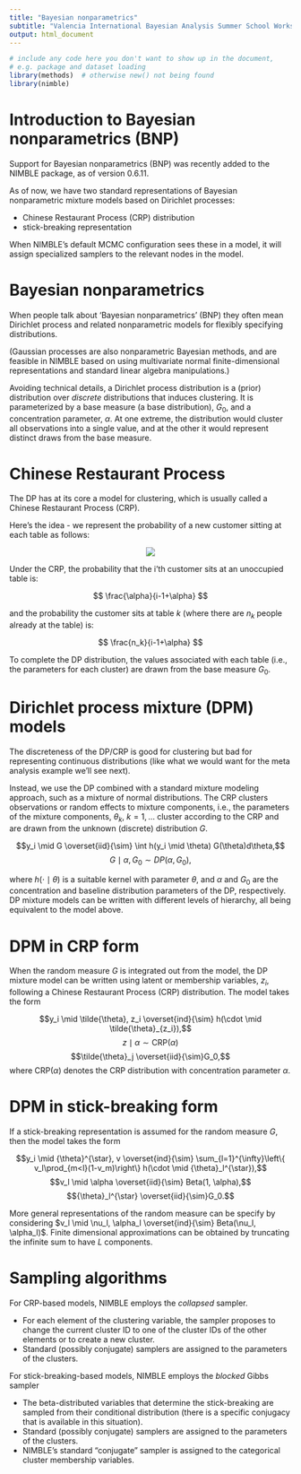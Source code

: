 ```yaml
---
title: "Bayesian nonparametrics"
subtitle: "Valencia International Bayesian Analysis Summer School Workshop"
output: html_document
---
```


```r
# include any code here you don't want to show up in the document,
# e.g. package and dataset loading
library(methods)  # otherwise new() not being found 
library(nimble)
```

# Introduction to Bayesian nonparametrics (BNP)

Support for Bayesian nonparametrics (BNP) was recently added to the NIMBLE package, as of version 0.6.11.

As of now, we have two standard representations of Bayesian nonparametric mixture models based on Dirichlet processes:

   - Chinese Restaurant Process (CRP) distribution
   - stick-breaking representation

When NIMBLE's default MCMC configuration sees these in a model, it will assign specialized samplers to the relevant nodes in the model.

# Bayesian nonparametrics

When people talk about 'Bayesian nonparametrics' (BNP)  they often mean Dirichlet process and related nonparametric models for flexibly specifying distributions. 

(Gaussian processes are also nonparametric Bayesian methods, and are feasible in NIMBLE based on using multivariate normal finite-dimensional representations and standard linear algebra manipulations.)

Avoiding technical details, a Dirichlet process distribution is a (prior) distribution over *discrete* distributions that induces clustering. It is parameterized by a base measure (a base distribution), $G_0$, and a concentration parameter, $\alpha$. At one extreme, the distribution would cluster all observations into a single value, and at the other it would represent distinct draws from the base measure. 

# Chinese Restaurant Process

The DP has at its core a model for clustering, which is usually called a Chinese Restaurant Process (CRP).

Here's the idea - we represent the probability of a new customer sitting at each table as follows:

<center><img src="crp.png"></center>

Under the CRP, the probability that the i'th customer sits at an unoccupied table is:

$$ \frac{\alpha}{i-1+\alpha} $$

and the probability the customer sits at table $k$ (where there are $n_k$ people already at the table) is:

$$ \frac{n_k}{i-1+\alpha} $$

To complete the DP distribution, the values associated with each table (i.e., the parameters for each cluster) are drawn from the base measure $G_0$. 

# Dirichlet process mixture (DPM) models

The discreteness of the DP/CRP is good for clustering but bad for representing continuous distributions (like what we would want for the meta analysis example we'll see next).

Instead, we use the DP combined with a standard mixture modeling approach, such as a mixture of normal distributions. The CRP clusters observations or random effects to mixture components, i.e., the parameters of the mixture components, $\theta_k$, $k=1,\ldots$ cluster according to the CRP and are drawn from the unknown (discrete) distribution $G$.

$$y_i \mid G \overset{iid}{\sim} \int h(y_i \mid \theta) G(\theta)d\theta,$$
$$G \mid \alpha, G_0 \sim  DP(\alpha, G_0),$$

where $h(\cdot \mid \theta)$ is a suitable kernel with parameter $\theta$,  and  $\alpha$  and $G_0$ are the concentration and  baseline distribution parameters of the DP, respectively. DP mixture models can be written with different levels of hierarchy, all being equivalent to the model above.

# DPM in CRP form

When the random measure $G$ is integrated out from the model, the DP mixture model can be written using  latent or membership variables, $z_i$,  following a Chinese Restaurant Process (CRP) distribution.  The model takes the form 

$$y_i \mid \tilde{\theta}, z_i \overset{ind}{\sim} h(\cdot \mid \tilde{\theta}_{z_i}),$$
$$z\mid \alpha \sim \mbox{CRP}(\alpha)$$
$$\tilde{\theta}_j \overset{iid}{\sim}G_0,$$
where $\mbox{CRP}(\alpha)$ denotes the CRP  distribution with concentration parameter $\alpha$.

# DPM in stick-breaking form

If a stick-breaking representation is  assumed for the random measure $G$, then the model takes the form

$$y_i \mid {\theta}^{\star}, v \overset{ind}{\sim} \sum_{l=1}^{\infty}\left\{ v_l\prod_{m<l}(1-v_m)\right\} h(\cdot \mid {\theta}_l^{\star}),$$
$$v_l \mid \alpha \overset{iid}{\sim} Beta(1, \alpha),$$
$${\theta}_l^{\star} \overset{iid}{\sim}G_0.$$

More general representations of the random measure can be specify by considering $v_l \mid \nu_l, \alpha_l \overset{ind}{\sim} Beta(\nu_l, \alpha_l)$. Finite dimensional approximations can be obtained by truncating the infinite sum to have $L$ components. 

# Sampling algorithms

For CRP-based models, NIMBLE employs the *collapsed* sampler.

   - For each element of the clustering variable, the sampler proposes to change the current cluster ID to one of the cluster IDs of the other elements or to create a new cluster.
   - Standard (possibly conjugate) samplers are assigned to the parameters of the clusters.

For stick-breaking-based models, NIMBLE employs the *blocked* Gibbs sampler

   - The beta-distributed variables that determine the stick-breaking are sampled from their conditional distribution (there is a specific conjugacy that is available in this situation).
   - Standard (possibly conjugate) samplers are assigned to the parameters of the clusters.
   - NIMBLE's standard "conjugate" sampler is assigned to the categorical cluster membership variables.
